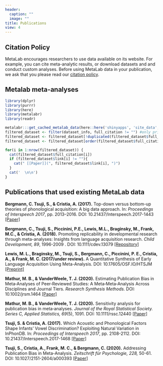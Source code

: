 ```yaml
---
header:
  caption: ""
  image: ""
title: Publications
view: 4
---
```


## Citation Policy 

MetaLab encourages researchers to use data available on its
website. For example, you can cite meta-analytic results, or download
datasets and and conduct custom analyses. Before using MetaLab data in
your publication, we ask that you please read our [citation
policy](/documentation/using_ma_data/citation_policy).

## Metalab meta-analyses
```r
library(dplyr)
library(purrr)
library(here)
library(metalabr)
library(readr) 

metalabr:::get_cached_metalab_data(here::here('shinyapps', 'site_data', 'Rdata', 'metalab.Rdata')) 
filtered_dataset <- filter(dataset_info, full_citation != "") #only print the datasets that have full citations
filtered_dataset <- filtered_dataset[!duplicated(filtered_dataset$full_citation),]
filtered_dataset <- filtered_dataset[order(filtered_dataset$full_citation),]

```

```r

for(i in 1:nrow(filtered_dataset)) {
  cat(filtered_dataset$full_citation[i])
  if (filtered_dataset$link[i] != ""){
    cat(" [[Paper]](", filtered_dataset$link[i], ")")
  }
  cat('  \n\n')
}

```


## Publications that used existing MetaLab data

**Bergmann, C. Tsuji, S., & Cristia, A. (2017).** Top-down versus bottom-up theories of phonological acquisition: A big data approach. In: *Proceedings of Interspeech 2017*, pp. 2013–2016. DOI: 10.21437/Interspeech.2017-1443 [[Paper]](http://www.isca-speech.org/archive/Interspeech_2017/abstracts/1443.html)

**Bergmann, C., Tsuji, S., Piccinini, P.E., Lewis, M.L., Braginsky, M., Frank, M.C., & Cristia, A. (2018).** Promoting replicability in developmental research through meta-analyses: Insights from language acquisition research. *Child Development, 89*, 1996-2009 . DOI: 10.1111/cdev.13079 [[Repository]](https://osf.io/uhv3d/)

**Lewis, M. L., Braginsky, M., Tsuji, S., Bergmann, C., Piccinini, P. E., Cristia, A., & Frank, M. C. (2017/under review).** A Quantitative Synthesis of Early Language Acquisition Using Meta-Analysis. DOI: 10.17605/OSF.IO/HTSJM [[Preprint]](http://psyarxiv.com/htsjm) 

**Mathur, M. B., & VanderWeele, T. J. (2020).** Estimating Publication Bias in Meta‐Analyses of Peer‐Reviewed Studies: A Meta‐Meta‐Analysis Across Disciplines and Journal Tiers. *Research Synthesis Methods.* DOI: 10.1002/jrsm.1464 [[Paper]](https://onlinelibrary.wiley.com/doi/abs/10.1002/jrsm.1464)

**Mathur, M. B., & VanderWeele, T. J. (2020).** Sensitivity analysis for publication bias in meta‐analyses. *Journal of the Royal Statistical Society. Series C, Applied Statistics, 69*(5), 1091. DOI: 10.1111/rssc.12440 [[Paper]](https://rss.onlinelibrary.wiley.com/doi/pdf/10.1111/rssc.12440)

**Tsuji, S. & Cristia, A. (2017).** Which Acoustic and Phonological Factors Shape Infants’ Vowel Discrimination? Exploiting Natural Variation in InPhonDB. In: *Proceedings of Interspeech 2017*, pp. 2108-2112. DOI: 10.21437/Interspeech.2017-1468 [[Paper]](http://www.isca-speech.org/archive/Interspeech_2017/abstracts/1468.html)

**Tsuji, S., Cristia, A., Frank, M. C., & Bergmann, C. (2020).** Addressing Publication Bias in Meta-Analysis. *Zeitschrift für Psychologie, 228,* 50-61. DOI: 10.1027/2151-2604/a000393 [[Paper]](https://econtent.hogrefe.com/doi/abs/10.1027/2151-2604/a000393?journalCode=zfp)


